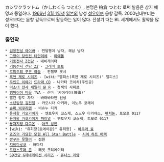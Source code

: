 カシワクラツトム（かしわくら つとむ）, 본명은 柏倉 つとむ 로써 발음은 상기 예명과 동일하다.
[[1966년]] [[3월 1일]]생 [[일본]]의 남성 [[성우]]이며 음향 감독. 2000년대부터는 성우보다는 음향 감독으로써 활동하는 일이 많다. 전성기 때는 BL 세계에서도 활약을 많이 했다.

=== 출연작 ===
 * [[검용전설 야이바]] - 민달팽이 남자, 해삼 남자
 * [[고양이 당인전 테얀데에]] - [[미에톨]]
 * [[기동전사 Z건담]] - 내비게이터
 * [[기동전사 건담 ZZ]] - [[그레미 토토]]
 * [[로미오의 푸른 하늘]] - 안젤모 롯시
 * [[록맨 제로 시리즈]] - [wiki:"엘피스(록맨 제로 시리즈)" 엘피스]
 * [[무인도 이야기]] [[드라마 CD]] - 나카타 코이치(주인공)
 * [[미소녀 전사 세일러 문 R]] - 청색의 사피르
 * [[뱀파이어 미유]] TVA - 신마 '카이라이(傀儡)' 
 * 빨간 망토 차차 - 바라바라맨 선생
 * [[소년탐정 김전일]] - 카모시타 아키라, 이노우 코헤이
 * [[슈퍼 빅쿠리맨]] - 비슈누 티키
 * [[용자왕 가오가이가]] - 엔토우지 코스케, 스노우 타카야스, [[펜치논]], 토모로 0117
 * [[용자왕 가오가이가 파이널]] - 엔토우지 코스케, 토모로 0117
 * [[용자지령 다그온]] - [[아크 성인]]
 * [wiki: "유희왕(토에이판)" 유희왕] - [[바쿠라 료]]
 * [[죠죠의 기묘한 모험 All Star Battle]] - [[시어 하트 어택]]
 * [[짱구는 못말려]] - 점원
 * [[치비마루코]] - 하마지
 * [[트랜스포머 존]] - 레빗 크리에이터
 * [[SD건담 G제네레이션 시리즈]] - [[쥬나스 리암]]
